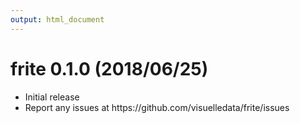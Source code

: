 ```yaml
---
output: html_document
---
```


# frite 0.1.0 (2018/06/25)
- Initial release
- Report any issues at https://github.com/visuelledata/frite/issues
